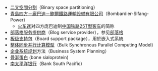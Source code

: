 {{noteTA
|1=zh:部落格;zh-hans:网志;zh-hant:網誌;zh-cn:博客;zh-tw:部落格;zh-hk:博客;zh-sg:部落格;zh-mo:博客;
}}
* [[二叉空間分割|二叉空間分割]]（Binary space partitioning）
* [[青岛四方庞巴迪铁路运输设备|青島四方－龐巴迪－鮑爾鐵路運輸設備有限公司]]（Bombardier-Sifang-Power）
** [[鐵道迷|火车迷]]对四方庞巴迪制[[中国铁路25T型客车|中国铁路25T型客车]]的简称
* [[部落格服务提供商|部落格服务提供商]]（Blog service provider），参见[[部落格|部落格]]
* [[板级支持包|板级支持包]]（Board support package），用於嵌入式系統
* [[整体同步并行计算模型|整体同步并行计算模型]]（Bulk Synchronous Parallel Computing Model）
* [[企业系统规划|企业系统规划]]方法（Business System Planning）
* [[骨涎蛋白|骨涎蛋白]] (bone sialoprotein)
* [[南太平洋银行|南太平洋银行]]（Bank South Pacific）
{{disambig|cat=三字拉丁字母縮寫消歧義}}
